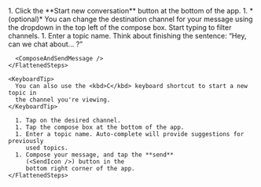 



<Tabs>
  <TabItem label="Via left sidebar">
    <FlattenedSteps>
      <StartTopicViaLeftSidebar />
    </FlattenedSteps>
  </TabItem>

  <TabItem label="Via compose box">
    <FlattenedSteps>
      1. Click the **Start new conversation** button at the bottom of the app.
      1. *(optional)* You can change the destination channel for your message using
         the dropdown in the top left of the compose box. Start typing to filter
         channels.
      1. Enter a topic name. Think about finishing the sentence: “Hey, can we chat
         about… ?”

      <ComposeAndSendMessage />
    </FlattenedSteps>

    <KeyboardTip>
      You can also use the <kbd>C</kbd> keyboard shortcut to start a new topic in
      the channel you're viewing.
    </KeyboardTip>
  </TabItem>

  <TabItem label="Mobile">
    <FlattenedSteps>
      <MobileChannels />

      1. Tap on the desired channel.
      1. Tap the compose box at the bottom of the app.
      1. Enter a topic name. Auto-complete will provide suggestions for previously
         used topics.
      1. Compose your message, and tap the **send**
         (<SendIcon />) button in the
         bottom right corner of the app.
    </FlattenedSteps>
  </TabItem>
</Tabs>
